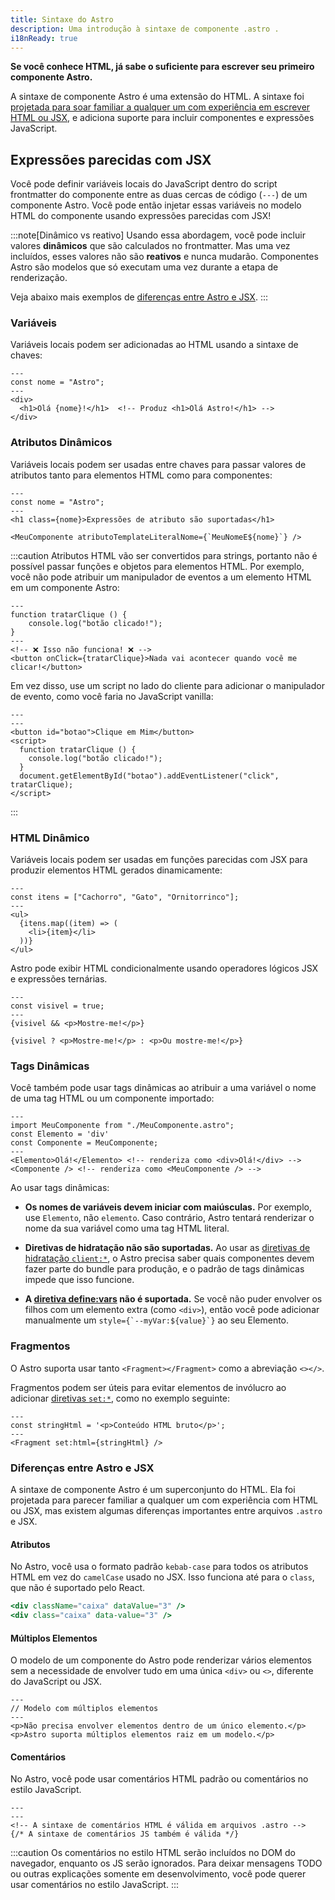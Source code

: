 ```yaml
---
title: Sintaxe do Astro
description: Uma introdução à sintaxe de componente .astro .
i18nReady: true
---
```


**Se você conhece HTML, já sabe o suficiente para escrever seu primeiro componente Astro.**

A sintaxe de componente Astro é uma extensão do HTML. A sintaxe foi [projetada para soar familiar a qualquer um com experiência em escrever HTML ou JSX](#diferenças-entre-astro-e-jsx), e adiciona suporte para incluir componentes e expressões JavaScript.


## Expressões parecidas com JSX

Você pode definir variáveis locais do JavaScript dentro do script frontmatter do componente entre as duas cercas de código (`---`) de um componente Astro. Você pode então injetar essas variáveis no modelo HTML do componente usando expressões parecidas com JSX!

:::note[Dinâmico vs reativo]
Usando essa abordagem, você pode incluir valores **dinâmicos** que são calculados no frontmatter. Mas uma vez incluídos, esses valores não são **reativos** e nunca mudarão. Componentes Astro são modelos que só executam uma vez durante a etapa de renderização.

Veja abaixo mais exemplos de [diferenças entre Astro e JSX](#diferenças-entre-astro-e-jsx).
:::

### Variáveis

Variáveis locais podem ser adicionadas ao HTML usando a sintaxe de chaves:

```astro title="src/components/Variaveis.astro" "{nome}"
---
const nome = "Astro";
---
<div>
  <h1>Olá {nome}!</h1>  <!-- Produz <h1>Olá Astro!</h1> -->
</div>
```

### Atributos Dinâmicos

Variáveis locais podem ser usadas entre chaves para passar valores de atributos tanto para elementos HTML como para componentes:

```astro title="src/components/AtributosDinamicos.astro" "{nome}" "${nome}"
---
const nome = "Astro";
---
<h1 class={nome}>Expressões de atributo são suportadas</h1>

<MeuComponente atributoTemplateLiteralNome={`MeuNomeE${nome}`} />
```

:::caution
Atributos HTML vão ser convertidos para strings, portanto não é possível passar funções e objetos para elementos HTML.
Por exemplo, você não pode atribuir um manipulador de eventos a um elemento HTML em um componente Astro:

```astro title="nao-faca-isso.astro"
---
function tratarClique () {
    console.log("botão clicado!");
}
---
<!-- ❌ Isso não funciona! ❌ -->
<button onClick={tratarClique}>Nada vai acontecer quando você me clicar!</button>
```

Em vez disso, use um script no lado do cliente para adicionar o manipulador de evento, como você faria no JavaScript vanilla:

```astro title="faca-isso-em-vez-disso.astro"
---
---
<button id="botao">Clique em Mim</button>
<script>
  function tratarClique () {
    console.log("botão clicado!");
  }
  document.getElementById("botao").addEventListener("click", tratarClique);
</script>
```
:::

### HTML Dinâmico

Variáveis locais podem ser usadas em funções parecidas com JSX para produzir elementos HTML gerados dinamicamente:

```astro title="src/components/HtmlDinamico.astro" "{item}"
---
const itens = ["Cachorro", "Gato", "Ornitorrinco"];
---
<ul>
  {itens.map((item) => (
    <li>{item}</li>
  ))}
</ul>
```

Astro pode exibir HTML condicionalmente usando operadores lógicos JSX e expressões ternárias.

```astro title="src/components/HtmlCondicional.astro" "visivel"
---
const visivel = true;
---
{visivel && <p>Mostre-me!</p>}

{visivel ? <p>Mostre-me!</p> : <p>Ou mostre-me!</p>}
```

### Tags Dinâmicas

Você também pode usar tags dinâmicas ao atribuir a uma variável o nome de uma tag HTML ou um componente importado:

```astro title="src/components/TagsDinamicas.astro" /Elemento|(?<!Meu)Componente/
---
import MeuComponente from "./MeuComponente.astro";
const Elemento = 'div'
const Componente = MeuComponente;
---
<Elemento>Olá!</Elemento> <!-- renderiza como <div>Olá!</div> -->
<Componente /> <!-- renderiza como <MeuComponente /> -->
```

Ao usar tags dinâmicas:

- **Os nomes de variáveis devem iniciar com maiúsculas.** Por exemplo, use `Elemento`, não `elemento`. Caso contrário, Astro tentará renderizar o nome da sua variável como uma tag HTML literal.

- **Diretivas de hidratação não são suportadas.** Ao usar as [diretivas de hidratação `client:*`](/pt-br/guides/framework-components/#hydrating-interactive-components), o Astro precisa saber quais componentes devem fazer parte do bundle para produção, e o padrão de tags dinâmicas impede que isso funcione.

- **A [diretiva define:vars](/pt-br/reference/directives-reference/#definevars) não é suportada.** Se você não puder envolver os filhos com um elemento extra (como `<div>`), então você pode adicionar manualmente um ``style={`--myVar:${value}`}`` ao seu Elemento.

### Fragmentos

O Astro suporta usar tanto `<Fragment></Fragment>` como a abreviação `<></>`.

Fragmentos podem ser úteis para evitar elementos de invólucro ao adicionar [diretivas `set:*`](/pt-br/reference/directives-reference/#sethtml), como no exemplo seguinte:

```astro title="src/components/SetHtml.astro" "Fragment"
---
const stringHtml = '<p>Conteúdo HTML bruto</p>';
---
<Fragment set:html={stringHtml} />
```

### Diferenças entre Astro e JSX

A sintaxe de componente Astro é um superconjunto do HTML. Ela foi projetada para parecer familiar a qualquer um com experiência com HTML ou JSX, mas existem algumas diferenças importantes entre arquivos `.astro` e JSX.

#### Atributos

No Astro, você usa o formato padrão `kebab-case` para todos os atributos HTML em vez do `camelCase` usado no JSX. Isso funciona até para o `class`, que não é suportado pelo React.

```jsx del={1} ins={2} title="exemplo.astro"
<div className="caixa" dataValue="3" />
<div class="caixa" data-value="3" />
```

#### Múltiplos Elementos

O modelo de um componente do Astro pode renderizar vários elementos sem a necessidade de envolver tudo em uma única `<div>` ou `<>`, diferente do JavaScript ou JSX.

```astro title="src/components/ElementosRaiz.astro"
---
// Modelo com múltiplos elementos
---
<p>Não precisa envolver elementos dentro de um único elemento.</p>
<p>Astro suporta múltiplos elementos raiz em um modelo.</p>
```

#### Comentários

No Astro, você pode usar comentários HTML padrão ou comentários no estilo JavaScript.

```astro title="exemplo.astro"
---
---
<!-- A sintaxe de comentários HTML é válida em arquivos .astro -->
{/* A sintaxe de comentários JS também é válida */}
```

:::caution
Os comentários no estilo HTML serão incluídos no DOM do navegador, enquanto os JS serão ignorados. Para deixar mensagens TODO ou outras explicações somente em desenvolvimento, você pode querer usar comentários no estilo JavaScript.
:::
